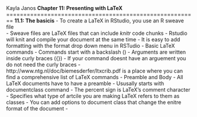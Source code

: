 Kayla Janos 
**Chapter 11: Presenting with LaTeX**
========================================================
**11.1: The basicis**
- To create a LaTeX in RStudio, you use an R sweave file  
- Sweave files are LaTeX files that can include _knitr_ code chunks 
- Rstudio will knit and compile your document at the same time 
- It is easy to add formatting with the format drop down menu in RSTudio 
- Basic LaTeX commands 
  - Commands start with a backslash (\)
  - Arguments are written inside curly braces ({})
  - If your command doesnt have an arguement you do not need the curly braces 
  - http://www.ntg.nl/doc/biemesderfer/ltxcrib.pdf is a place where you can find a comprehensive list of LaTeX commands 
- Preamble and Body
  - All LaTeX documents have to have a preamble 
  - Ususally starts with documentclass command 
  - The percent sign is LaTeX's comment character 
      - Specifies what type of artcile you are making LaTeX refers to them as classes 
  - You can add options to document class that change the enitre format of the document
      - \documentclass[twocolumn]{article} would give you an artcile with who columns 
  - You can also use the preamble to specify other style options and load any other packages you may want to use 
       - Most of the packagaes that you will want to use will already downloaded when you download TeX unlike R 
  - When your preamble is complete you must use the \begin{document} command to set the correct enviroment 
  - The very last line of the document should be \end{document}
  - It is also a good idea to include _knitr_ chunks in the preamble that set things such as global chunk options 
  - It is a smart practice to use the title, author, and date commands right after the document begins 
       - Right after all that information has been added you use the \maketitle command to display it 
  - \\ Force a new line in LaTeX 
  - The thanks command allows us to create a footnote for author  contact info that isnt numbered like other footnotes 
  - Headings
       - There are many levels of sections
       - section, subsection, paragraph, subparagraph
       - Headers are automatically numbered 
       - To have unnumbered headings write your command like this \section*{Unnumbered Section}
       - Chapter will create a new chapter
       - part will create collections of chapters 
  - Paragraphs and spacing 
       - Add blank lines between lines to create paragraphs 
       - The tabs for the start of the parapgrahs are determined by the artcile class
       - More blank lines does not mean more space you must use the vspace command to do that 
       - It is the same concept with horizontal spacing, extra spaces between words does not mean extra you the hspace command will need to be used 
  - Horizontal lines
        - The hrulefill will create horizontal lines in the text of a document 
  - Text Formatting 
        - emph command for italics 
        - textbf for cold 
        - You and nest them inside each other to have both 
        - You can set the font size for the entire docuemnt by using it as an option in the documentclass command in the preamble 
        - To change the size of specfic text you use the {\SIZE_COMMAND . . . } command, where you replace the SIZE_COMMAND with either Huge, huge, Large, large, normalsize, small, footnotesize, scriptsize, tiny. 
        - You can not directly enter letters wtih diacrtitics into LaTeX
        - \c{c} gives you a c with a cedilla 
        - \'{a} govesa you an a with a accent 
        - Quotation marks are done with 
  - Math
        - If you want to have math inline with your text you have to use the math syntax which is   \( . . . \) 
        - To have the math seperate from the text you place the math commands in square brackets instead \[...]\
  - Lists 
        - In order to create bullet lists in R you have to use the itemize enviroment 
        - \begin{itemize} starts the list 
        - \item is what you use to signify where you want the bullet 
        - You need to use \end{itemize} when you are done with the list 
        - Use enumerate to number instead of bullets 
        - You can use nesting to create sublists within lists 
  - Footnotes
        - \footnote{} is how to create a footnote, the information goes inside the curly braces 
        - LaTeX automatically numbers and formats for you  
        
**11.2: Bibliographies with BibTeX** 
- BibTeX bibliographies are stored in plain text files with th extention .bib
- The sytanx for the citation looks like:  
@DOCUMENT_TYPE{CITE_KEY,  
title = {TITLE},  
author = {AUTHOR},  
. . . = {. . .}  
}
- CITE_KEY is the reference label you use to include that ciation in the presentation document
  - The most common way of doing this is the authors surname and publication year
- Authors   
  - Multiple authors are sepereted by and 
  - BibTex assumes the last word for each author is their sure name 
  - To have multiple words as the surname enclose them in curly bracets 
- Each item entry must end in a commect except the last one 
- Including Citations in LaTeX documents 
  - To include citations from a BibTex file in your LaTeX document first use the bibliography command 
  - You can change the formatting of teh bibliograpy with the bibliograph style command 
      - Place this immedeately before the bibliography command 
  - Place the cite command in the documents text where you want to place a reference 
      - This is where you include your CITE_KEY information 
      - Square brackets can be used to add options to your citiation 
      - Multiple citations can be inlcuded by using a comma between them 
- Generating a BibTex file of R package citations 
  - use the citation command inside the code chunk
  - _knitr_ package creates BibTex bibliographies for R packages if you use the write_bib command 
- You can include more than one bibliography in the bibliography command by placing a comma between them 
- If you place all the packages that you want into a character vector, you can run it through write_bib and create a .bib file that way  

**11.3: Presentations with LaTeX Beamer**
- The beamer class is a way you can make a slideshow in LaTeX
- To create a beamer slideshow, set your documentclass to beamer 
- From there you start the document the same as  other classes 
- Individiual slides are created using the frame envrioments 
- Frame titles are make using frame title 
- Unfortunately you do not know until the document is compiled if you have put to much information on a slide 
- \tableofcontents can be automatically created from section headings, and will be on its own page
- List work the same way in beamer, but you have the added bonus of being able to determine how they appear
  - After \item enclose the number of the order you want it to appear in < -> 